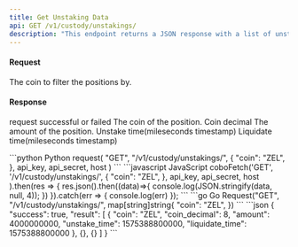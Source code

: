 ```yaml
---
title: Get Unstaking Data
api: GET /v1/custody/unstakings/ 
description: "This endpoint returns a JSON response with a list of unstaking and liquidating positions for the specified coin."
---
```

#### Request
<ParamField query="coin" type="String" >The coin to filter the positions by.</ParamField>

#### Response
<ResponseField name="success" type="bool">request successful or failed</ResponseField>
<ResponseField name="result" type="object[ ]">
  <Expandable title="object">
    <ResponseField name="coin" type="String" >The coin of the position.</ResponseField>
    <ResponseField name="coin_decimal" type="Int" >Coin decimal</ResponseField>
    <ResponseField name="amount" type="Int" >The amount of the position.</ResponseField>
    <ResponseField name="unstake_time" type="Int" >Unstake time(mileseconds timestamp)</ResponseField>
    <ResponseField name="liquidate_time" type="Int" >Liquidate time(mileseconds timestamp)</ResponseField>
  </Expandable>
</ResponseField>

<RequestExample>
```python Python
request(
    "GET",
    "/v1/custody/unstakings/",
    {
        "coin": "ZEL",
    },
    api_key, api_secret, host
)
```
```javascript JavaScript
coboFetch('GET', '/v1/custody/unstakings/',
        {
            "coin": "ZEL",
        },
        api_key, api_secret, host
    ).then(res => {
        res.json().then((data)=>{
            console.log(JSON.stringify(data, null, 4));
        })
    }).catch(err => {
        console.log(err)
    });
```
```go Go
Request("GET", "/v1/custody/unstakings/", map[string]string{
    "coin": "ZEL",
})
```
</RequestExample>

<ResponseExample>
```json
{
  "success": true,
  "result": [
    {
      "coin": "ZEL",
      "coin_decimal": 8,
      "amount": 4000000000,
      "unstake_time": 1575388800000,
      "liquidate_time": 1575388800000
    },
    {},
    {}
  ]
}
```
</ResponseExample>
